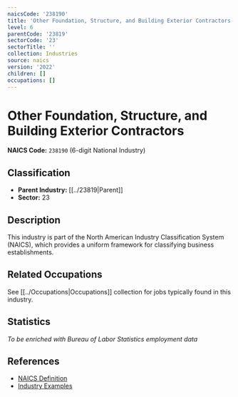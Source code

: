 ```yaml
---
naicsCode: '238190'
title: 'Other Foundation, Structure, and Building Exterior Contractors'
level: 6
parentCode: '23819'
sectorCode: '23'
sectorTitle: ''
collection: Industries
source: naics
version: '2022'
children: []
occupations: []
---
```

# Other Foundation, Structure, and Building Exterior Contractors

**NAICS Code:** `238190` (6-digit National Industry)

## Classification

- **Parent Industry:** [[../23819|Parent]]
- **Sector:** 23

## Description

This industry is part of the North American Industry Classification System (NAICS), which provides a uniform framework for classifying business establishments.

## Related Occupations

See [[../Occupations|Occupations]] collection for jobs typically found in this industry.

## Statistics

*To be enriched with Bureau of Labor Statistics employment data*

## References

- [NAICS Definition](https://www.census.gov/naics/)
- [Industry Examples](https://www.census.gov/naics/2022NAICS/)
